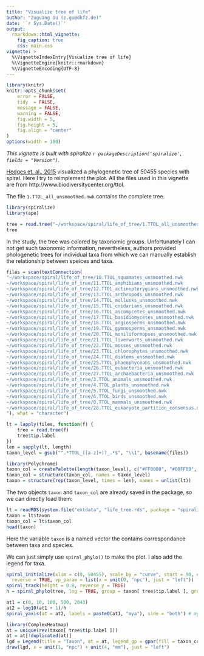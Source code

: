 ```yaml
---
title: "Visualize tree of life"
author: "Zuguang Gu (z.gu@dkfz.de)"
date: '`r Sys.Date()`'
output: 
  rmarkdown::html_vignette:
    fig_caption: true
    css: main.css
vignette: >
  %\VignetteIndexEntry{Visualize tree of life}
  %\VignetteEngine{knitr::rmarkdown}
  %\VignetteEncoding{UTF-8}
---
```


```r
library(knitr)
knitr::opts_chunk$set(
    error = FALSE,
    tidy  = FALSE,
    message = FALSE,
    warning = FALSE,
    fig.width = 5,
    fig.height = 5,
    fig.align = "center"
)
options(width = 100)
```

_This vignette is built with spiralize `r packageDescription('spiralize', fields = "Version")`._


[Hedges et. al., 2015](https://doi.org/10.1093/molbev/msv037) visualized a phylogenetic tree of 50455 species with spiral.
Here I try to reimplement the plot. All the files used in this vignette are from http://www.biodiversitycenter.org/ttol.


The file `1.TTOL_all_unsmoothed.nwk` contains the complete tree.

```r
library(spiralize)
library(ape)

tree = read.tree("~/workspace/spiral/life_of_tree/1.TTOL_all_unsmoothed.nwk")
tree
```

In the study, the tree was colored by taxonomic groups. Unfortunately I can not get such taxonomic
information, nevertheless, authors provided phologenetic trees for individual taxa from which we can manually
establish the relationship between speices and taxa.

```r
files = scan(textConnection(
"~/workspace/spiral/life_of_tree/10.TTOL_squamates_unsmoothed.nwk
~/workspace/spiral/life_of_tree/11.TTOL_amphibians_unsmoothed.nwk
~/workspace/spiral/life_of_tree/12.TTOL_actinopterygians_unsmoothed.nwk
~/workspace/spiral/life_of_tree/13.TTOL_arthropods_unsmoothed.nwk
~/workspace/spiral/life_of_tree/14.TTOL_mollusks_unsmoothed.nwk
~/workspace/spiral/life_of_tree/15.TTOL_cnidarians_unsmoothed.nwk
~/workspace/spiral/life_of_tree/16.TTOL_ascomycetes_unsmoothed.nwk
~/workspace/spiral/life_of_tree/17.TTOL_basidiomycetes_unsmoothed.nwk
~/workspace/spiral/life_of_tree/18.TTOL_angiosperms_unsmoothed.nwk
~/workspace/spiral/life_of_tree/19.TTOL_gymnosperms_unsmoothed.nwk
~/workspace/spiral/life_of_tree/20.TTOL_moniliformopses_unsmoothed.nwk
~/workspace/spiral/life_of_tree/21.TTOL_liverworts_unsmoothed.nwk
~/workspace/spiral/life_of_tree/22.TTOL_mosses_unsmoothed.nwk
~/workspace/spiral/life_of_tree/23.TTOL_chlorophytes_unsmoothed.nwk
~/workspace/spiral/life_of_tree/24.TTOL_diatoms_unsmoothed.nwk
~/workspace/spiral/life_of_tree/25.TTOL_phaeophyceans_unsmoothed.nwk
~/workspace/spiral/life_of_tree/26.TTOL_eubacteria_unsmoothed.nwk
~/workspace/spiral/life_of_tree/27.TTOL_archaebacteria_unsmoothed.nwk
~/workspace/spiral/life_of_tree/3.TTOL_animals_unsmoothed.nwk
~/workspace/spiral/life_of_tree/4.TTOL_plants_unsmoothed.nwk
~/workspace/spiral/life_of_tree/5.TTOL_fungi_unsmoothed.nwk
~/workspace/spiral/life_of_tree/6.TTOL_birds_unsmoothed.nwk
~/workspace/spiral/life_of_tree/8.TTOL_mammals_unsmoothed.nwk
~/workspace/spiral/life_of_tree/28.TTOL_eukaryote_partition_consensus.nwk
"), what = "character")

lt = lapply(files, function(f) {
    tree = read.tree(f)
    tree$tip.label
})
len = sapply(lt, length)
taxon_level = gsub("^.*TTOL_([a-z]+)?_.*$", "\\1", basename(files))

library(Polychrome)
taxon_col = createPalette(length(taxon_level), c("#FF0000", "#00FF00", "#0000FF"), range = c(30, 80))
taxon_col = structure(taxon_col, names = taxon_level)
taxon = structure(rep(taxon_level, times = len), names = unlist(lt))
```

The two objects `taxon` and `taxon_col` are already saved in the package, so we can directly
load them:

```r
lt = readRDS(system.file("extdata", "life_tree.rds", package = "spiralize"))
taxon = lt$taxon
taxon_col = lt$taxon_col
head(taxon)
```

Here the variable `taxon` is a named vector the contains correspondance between taxa and species.

We can just simply use `spiral_phylo()` to make the plot. I also add the legend for taxa.

```r
spiral_initialize(xlim = c(0, 50455), scale_by = "curve", start = 90, end = 360*7 + 90, 
  reverse = TRUE, vp_param = list(x = unit(0, "npc"), just = "left"))
spiral_track(height = 0.8, reverse_y = TRUE)
h = spiral_phylo(tree, log = TRUE, group = taxon[ tree$tip.label ], group_col = taxon_col)

at1 = c(0, 10, 100, 500, 2043)
at2 = log10(at1 + 1)/h
spiral_yaxis(at = at2, labels = paste0(at1, "mya"), side = "both") # mya means million years ago

library(ComplexHeatmap)
at = unique(rev(taxon[ tree$tip.label ]))
at = at[!duplicated(at)]
lgd = Legend(title = "Taxon", at = at, legend_gp = gpar(fill = taxon_col[at]))
draw(lgd, x = unit(1, "npc") + unit(4, "mm"), just = "left")
```


